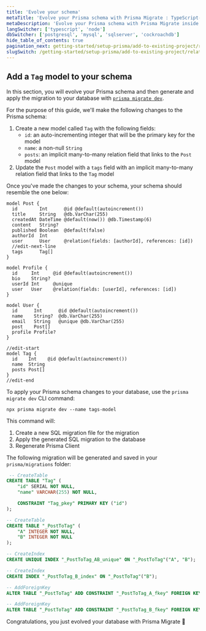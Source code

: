 ```yaml
---
title: 'Evolve your schema'
metaTitle: 'Evolve your Prisma schema with Prisma Migrate : TypeScript-postgresql'
metaDescription: 'Evolve your Prisma schema with Prisma Migrate inside of your TypeScript and PostgreSQL project'
langSwitcher: ['typescript', 'node']
dbSwitcher: ['postgresql', 'mysql', 'sqlserver', 'cockroachdb']
hide_table_of_contents: true
pagination_next: getting-started/setup-prisma/add-to-existing-project/relational-databases/next-steps
slugSwitch: /getting-started/setup-prisma/add-to-existing-project/relational-databases/evolve-your-schema-
---
```

 
## Add a `Tag` model to your schema

In this section, you will evolve your Prisma schema and then generate and apply the migration to your database with [`prisma migrate dev`](/orm/reference/prisma-cli-reference#migrate-dev).

For the purpose of this guide, we'll make the following changes to the Prisma schema:

1. Create a new model called `Tag` with the following fields:
   - `id`: an auto-incrementing integer that will be the primary key for the model
   - `name`: a non-null `String`
   - `posts`: an implicit many-to-many relation field that links to the `Post` model
2. Update the `Post` model with a `tags` field with an implicit many-to-many relation field that links to the `Tag` model

Once you've made the changes to your schema, your schema should resemble the one below:

```prisma file=prisma/schema.prisma highlight=9,27-31;edit showLineNumbers
model Post {
  id        Int      @id @default(autoincrement())
  title     String   @db.VarChar(255)
  createdAt DateTime @default(now()) @db.Timestamp(6)
  content   String?
  published Boolean  @default(false)
  authorId  Int
  user      User     @relation(fields: [authorId], references: [id])
  //edit-next-line
  tags      Tag[]
}

model Profile {
  id     Int     @id @default(autoincrement())
  bio    String?
  userId Int     @unique
  user   User    @relation(fields: [userId], references: [id])
}

model User {
  id      Int      @id @default(autoincrement())
  name    String?  @db.VarChar(255)
  email   String   @unique @db.VarChar(255)
  post    Post[]
  profile Profile?
}

//edit-start
model Tag {
  id    Int    @id @default(autoincrement())
  name  String
  posts Post[]
}
//edit-end
```

To apply your Prisma schema changes to your database, use the `prisma migrate dev` CLI command:

```terminal copy
npx prisma migrate dev --name tags-model
```

This command will:

1. Create a new SQL migration file for the migration
1. Apply the generated SQL migration to the database
1. Regenerate Prisma Client

The following migration will be generated and saved in your `prisma/migrations` folder:

```sql file=prisma/migrations/TIMESTAMP_tags_model.sql showLineNumbers
 -- CreateTable
CREATE TABLE "Tag" (
    "id" SERIAL NOT NULL,
    "name" VARCHAR(255) NOT NULL,

    CONSTRAINT "Tag_pkey" PRIMARY KEY ("id")
);

-- CreateTable
CREATE TABLE "_PostToTag" (
    "A" INTEGER NOT NULL,
    "B" INTEGER NOT NULL
);

-- CreateIndex
CREATE UNIQUE INDEX "_PostToTag_AB_unique" ON "_PostToTag"("A", "B");

-- CreateIndex
CREATE INDEX "_PostToTag_B_index" ON "_PostToTag"("B");

-- AddForeignKey
ALTER TABLE "_PostToTag" ADD CONSTRAINT "_PostToTag_A_fkey" FOREIGN KEY ("A") REFERENCES "Post"("id") ON DELETE CASCADE ON UPDATE CASCADE;

-- AddForeignKey
ALTER TABLE "_PostToTag" ADD CONSTRAINT "_PostToTag_B_fkey" FOREIGN KEY ("B") REFERENCES "Tag"("id") ON DELETE CASCADE ON UPDATE CASCADE;
```



Congratulations, you just evolved your database with Prisma Migrate 🚀
